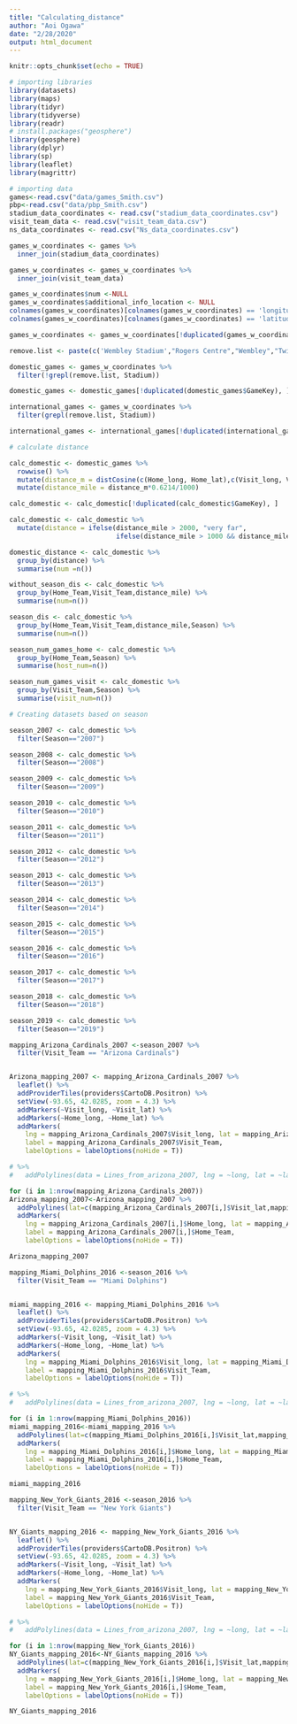 ```yaml
---
title: "Calculating_distance"
author: "Aoi Ogawa"
date: "2/28/2020"
output: html_document
---
```


```r
knitr::opts_chunk$set(echo = TRUE)
```

```r
# importing libraries
library(datasets)
library(maps)
library(tidyr)
library(tidyverse)
library(readr)
# install.packages("geosphere")
library(geosphere)
library(dplyr)
library(sp)
library(leaflet)
library(magrittr)
```


```r
# importing data
games<-read.csv("data/games_Smith.csv")
pbp<-read.csv("data/pbp_Smith.csv")
stadium_data_coordinates <- read.csv("stadium_data_coordinates.csv")
visit_team_data <- read.csv("visit_team_data.csv")
ns_data_coordinates <- read.csv("Ns_data_coordinates.csv")
```

```r
games_w_coordinates <- games %>%
  inner_join(stadium_data_coordinates)

games_w_coordinates <- games_w_coordinates %>%
  inner_join(visit_team_data)

games_w_coordinates$num <-NULL
games_w_coordinates$additional_info_location <- NULL
colnames(games_w_coordinates)[colnames(games_w_coordinates) == 'longitude'] <- 'Home_lat'
colnames(games_w_coordinates)[colnames(games_w_coordinates) == 'latitude'] <- 'Home_long'

games_w_coordinates <- games_w_coordinates[!duplicated(games_w_coordinates$GameKey), ]

remove.list <- paste(c('Wembley Stadium',"Rogers Centre","Wembley","Twickenham","Estadio Azteca","Twickenham Stadium","Azteca Stadium","Tottenham Hotspur Stadium","Tottenham Hotspur"), collapse = '|')

domestic_games <- games_w_coordinates %>%
  filter(!grepl(remove.list, Stadium))

domestic_games <- domestic_games[!duplicated(domestic_games$GameKey), ]

international_games <- games_w_coordinates %>%
  filter(grepl(remove.list, Stadium))

international_games <- international_games[!duplicated(international_games$GameKey), ]
```

```r
# calculate distance

calc_domestic <- domestic_games %>% 
  rowwise() %>%
  mutate(distance_m = distCosine(c(Home_long, Home_lat),c(Visit_long, Visit_lat))) %>%
  mutate(distance_mile = distance_m*0.6214/1000)

calc_domestic <- calc_domestic[!duplicated(calc_domestic$GameKey), ]

calc_domestic <- calc_domestic %>%
  mutate(distance = ifelse(distance_mile > 2000, "very far",
                           ifelse(distance_mile > 1000 && distance_mile <= 2000, "far", "close")))

domestic_distance <- calc_domestic %>%
  group_by(distance) %>%
  summarise(num =n())

```

```r
without_season_dis <- calc_domestic %>%
  group_by(Home_Team,Visit_Team,distance_mile) %>%
  summarise(num=n())

season_dis <- calc_domestic %>%
  group_by(Home_Team,Visit_Team,distance_mile,Season) %>%
  summarise(num=n())

season_num_games_home <- calc_domestic %>%
  group_by(Home_Team,Season) %>%
  summarise(host_num=n())

season_num_games_visit <- calc_domestic %>%
  group_by(Visit_Team,Season) %>%
  summarise(visit_num=n())

```

```r
# Creating datasets based on season

season_2007 <- calc_domestic %>%
  filter(Season=="2007")

season_2008 <- calc_domestic %>%
  filter(Season=="2008")

season_2009 <- calc_domestic %>%
  filter(Season=="2009")

season_2010 <- calc_domestic %>%
  filter(Season=="2010")

season_2011 <- calc_domestic %>%
  filter(Season=="2011")

season_2012 <- calc_domestic %>%
  filter(Season=="2012")

season_2013 <- calc_domestic %>%
  filter(Season=="2013")

season_2014 <- calc_domestic %>%
  filter(Season=="2014")

season_2015 <- calc_domestic %>%
  filter(Season=="2015")

season_2016 <- calc_domestic %>%
  filter(Season=="2016")

season_2017 <- calc_domestic %>%
  filter(Season=="2017")

season_2018 <- calc_domestic %>%
  filter(Season=="2018")

season_2019 <- calc_domestic %>%
  filter(Season=="2019")
```

```r

mapping_Arizona_Cardinals_2007 <-season_2007 %>%
  filter(Visit_Team == "Arizona Cardinals")


Arizona_mapping_2007 <- mapping_Arizona_Cardinals_2007 %>% 
  leaflet() %>%
  addProviderTiles(providers$CartoDB.Positron) %>%
  setView(-93.65, 42.0285, zoom = 4.3) %>%
  addMarkers(~Visit_long, ~Visit_lat) %>%
  addMarkers(~Home_long, ~Home_lat) %>%
  addMarkers(
    lng = mapping_Arizona_Cardinals_2007$Visit_long, lat = mapping_Arizona_Cardinals_2007$Visit_lat,
    label = mapping_Arizona_Cardinals_2007$Visit_Team,
    labelOptions = labelOptions(noHide = T))

# %>%
#   addPolylines(data = Lines_from_arizona_2007, lng = ~long, lat = ~lat, group = ~group)

for (i in 1:nrow(mapping_Arizona_Cardinals_2007)) 
Arizona_mapping_2007<-Arizona_mapping_2007 %>%
  addPolylines(lat=c(mapping_Arizona_Cardinals_2007[i,]$Visit_lat,mapping_Arizona_Cardinals_2007[i,]$Home_lat),lng=c(mapping_Arizona_Cardinals_2007[i,]$Visit_long,mapping_Arizona_Cardinals_2007[i,]$Home_long)) %>%
  addMarkers(
    lng = mapping_Arizona_Cardinals_2007[i,]$Home_long, lat = mapping_Arizona_Cardinals_2007[i,]$Home_lat,
    label = mapping_Arizona_Cardinals_2007[i,]$Home_Team,
    labelOptions = labelOptions(noHide = T))

Arizona_mapping_2007
```


```r

mapping_Miami_Dolphins_2016 <-season_2016 %>%
  filter(Visit_Team == "Miami Dolphins")


miami_mapping_2016 <- mapping_Miami_Dolphins_2016 %>% 
  leaflet() %>%
  addProviderTiles(providers$CartoDB.Positron) %>%
  setView(-93.65, 42.0285, zoom = 4.3) %>%
  addMarkers(~Visit_long, ~Visit_lat) %>%
  addMarkers(~Home_long, ~Home_lat) %>%
  addMarkers(
    lng = mapping_Miami_Dolphins_2016$Visit_long, lat = mapping_Miami_Dolphins_2016$Visit_lat,
    label = mapping_Miami_Dolphins_2016$Visit_Team,
    labelOptions = labelOptions(noHide = T))

# %>%
#   addPolylines(data = Lines_from_arizona_2007, lng = ~long, lat = ~lat, group = ~group)

for (i in 1:nrow(mapping_Miami_Dolphins_2016)) 
miami_mapping_2016<-miami_mapping_2016 %>%
  addPolylines(lat=c(mapping_Miami_Dolphins_2016[i,]$Visit_lat,mapping_Miami_Dolphins_2016[i,]$Home_lat),lng=c(mapping_Miami_Dolphins_2016[i,]$Visit_long,mapping_Miami_Dolphins_2016[i,]$Home_long)) %>%
  addMarkers(
    lng = mapping_Miami_Dolphins_2016[i,]$Home_long, lat = mapping_Miami_Dolphins_2016[i,]$Home_lat,
    label = mapping_Miami_Dolphins_2016[i,]$Home_Team,
    labelOptions = labelOptions(noHide = T))

miami_mapping_2016
```

```r

mapping_New_York_Giants_2016 <-season_2016 %>%
  filter(Visit_Team == "New York Giants")


NY_Giants_mapping_2016 <- mapping_New_York_Giants_2016 %>% 
  leaflet() %>%
  addProviderTiles(providers$CartoDB.Positron) %>%
  setView(-93.65, 42.0285, zoom = 4.3) %>%
  addMarkers(~Visit_long, ~Visit_lat) %>%
  addMarkers(~Home_long, ~Home_lat) %>%
  addMarkers(
    lng = mapping_New_York_Giants_2016$Visit_long, lat = mapping_New_York_Giants_2016$Visit_lat,
    label = mapping_New_York_Giants_2016$Visit_Team,
    labelOptions = labelOptions(noHide = T))

# %>%
#   addPolylines(data = Lines_from_arizona_2007, lng = ~long, lat = ~lat, group = ~group)

for (i in 1:nrow(mapping_New_York_Giants_2016)) 
NY_Giants_mapping_2016<-NY_Giants_mapping_2016 %>%
  addPolylines(lat=c(mapping_New_York_Giants_2016[i,]$Visit_lat,mapping_New_York_Giants_2016[i,]$Home_lat),lng=c(mapping_Miami_Dolphins_2016[i,]$Visit_long,mapping_New_York_Giants_2016[i,]$Home_long)) %>%
  addMarkers(
    lng = mapping_New_York_Giants_2016[i,]$Home_long, lat = mapping_New_York_Giants_2016[i,]$Home_lat,
    label = mapping_New_York_Giants_2016[i,]$Home_Team,
    labelOptions = labelOptions(noHide = T))

NY_Giants_mapping_2016
```



